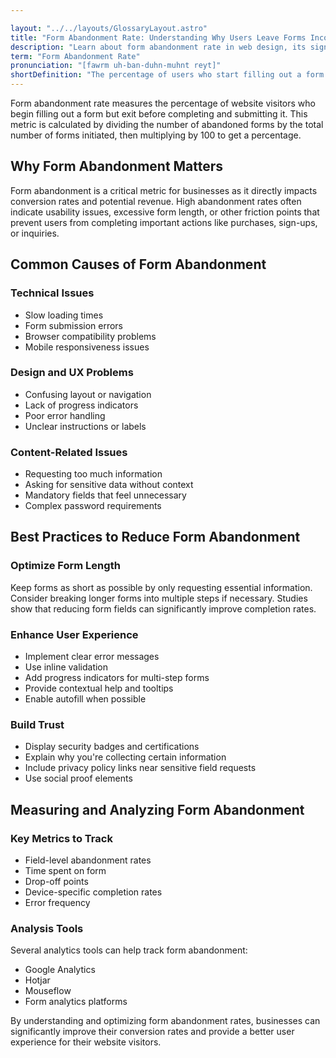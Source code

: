 ```yaml
---

layout: "../../layouts/GlossaryLayout.astro"
title: "Form Abandonment Rate: Understanding Why Users Leave Forms Incomplete"
description: "Learn about form abandonment rate in web design, its significance for user experience, and strategies to reduce form abandonment on your website."
term: "Form Abandonment Rate"
pronunciation: "[fawrm uh-ban-duhn-muhnt reyt]"
shortDefinition: "The percentage of users who start filling out a form but leave before completing and submitting it."
---
```


Form abandonment rate measures the percentage of website visitors who begin filling out a form but exit before completing and submitting it. This metric is calculated by dividing the number of abandoned forms by the total number of forms initiated, then multiplying by 100 to get a percentage.

## Why Form Abandonment Matters

Form abandonment is a critical metric for businesses as it directly impacts conversion rates and potential revenue. High abandonment rates often indicate usability issues, excessive form length, or other friction points that prevent users from completing important actions like purchases, sign-ups, or inquiries.

## Common Causes of Form Abandonment

### Technical Issues
- Slow loading times
- Form submission errors
- Browser compatibility problems
- Mobile responsiveness issues

### Design and UX Problems
- Confusing layout or navigation
- Lack of progress indicators
- Poor error handling
- Unclear instructions or labels

### Content-Related Issues
- Requesting too much information
- Asking for sensitive data without context
- Mandatory fields that feel unnecessary
- Complex password requirements

## Best Practices to Reduce Form Abandonment

### Optimize Form Length
Keep forms as short as possible by only requesting essential information. Consider breaking longer forms into multiple steps if necessary. Studies show that reducing form fields can significantly improve completion rates.

### Enhance User Experience
- Implement clear error messages
- Use inline validation
- Add progress indicators for multi-step forms
- Provide contextual help and tooltips
- Enable autofill when possible

### Build Trust
- Display security badges and certifications
- Explain why you're collecting certain information
- Include privacy policy links near sensitive field requests
- Use social proof elements

## Measuring and Analyzing Form Abandonment

### Key Metrics to Track
- Field-level abandonment rates
- Time spent on form
- Drop-off points
- Device-specific completion rates
- Error frequency

### Analysis Tools
Several analytics tools can help track form abandonment:
- Google Analytics
- Hotjar
- Mouseflow
- Form analytics platforms

By understanding and optimizing form abandonment rates, businesses can significantly improve their conversion rates and provide a better user experience for their website visitors.
